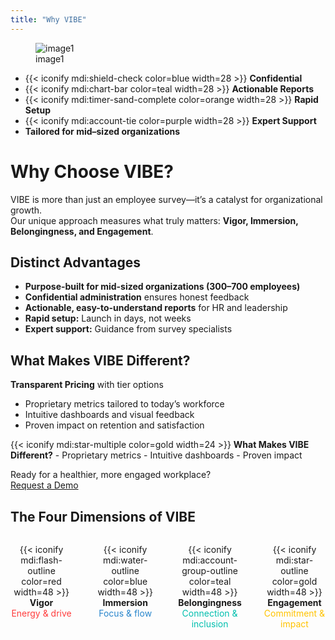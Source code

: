```yaml
---
title: "Why VIBE"
---
```


![image1](image1)

- {{< iconify mdi:shield-check color=blue width=28 >}} **Confidential**
- {{< iconify mdi:chart-bar color=teal width=28 >}} **Actionable Reports**
- {{< iconify mdi:timer-sand-complete color=orange width=28 >}} **Rapid Setup**
- {{< iconify mdi:account-tie color=purple width=28 >}} **Expert Support**
- **Tailored for mid--sized organizations**

# Why Choose VIBE?

VIBE is more than just an employee survey—it's a catalyst for organizational growth.  
Our unique approach measures what truly matters: **Vigor, Immersion, Belongingness, and Engagement**.

## Distinct Advantages

- **Purpose-built for mid-sized organizations (300–700 employees)**
- **Confidential administration** ensures honest feedback
- **Actionable, easy-to-understand reports** for HR and leadership
- **Rapid setup:** Launch in days, not weeks
- **Expert support:** Guidance from survey specialists

## What Makes VIBE Different?

**Transparent Pricing** with tier options

::: {.callout-note}
- Proprietary metrics tailored to today's workforce
- Intuitive dashboards and visual feedback
- Proven impact on retention and satisfaction
:::

::: {.callout-note}
{{< iconify mdi:star-multiple color=gold width=24 >}}
**What Makes VIBE Different?**
- Proprietary metrics
- Intuitive dashboards
- Proven impact
:::

Ready for a healthier, more engaged workplace?  
[Request a Demo](contact.qmd){.btn .btn-danger}

## The Four Dimensions of VIBE

<div style="display: flex; justify-content: center; gap: 2.5em; margin-bottom: 2em;">

<div style="text-align:center; width:120px;">
{{< iconify mdi:flash-outline color=red width=48 >}}
<br>
**Vigor**
<br>
<span style="color: #ff3d3d;">Energy & drive</span>
</div>

<div style="text-align:center; width:120px;">
{{< iconify mdi:water-outline color=blue width=48 >}}
<br>
**Immersion**
<br>
<span style="color: #2986cc;">Focus & flow</span>
</div>

<div style="text-align:center; width:120px;">
{{< iconify mdi:account-group-outline color=teal width=48 >}}
<br>
**Belongingness**
<br>
<span style="color: #00bfae;">Connection & inclusion</span>
</div>

<div style="text-align:center; width:120px;">
{{< iconify mdi:star-outline color=gold width=48 >}}
<br>
**Engagement**
<br>
<span style="color: #ffc300;">Commitment & impact</span>
</div>

</div>